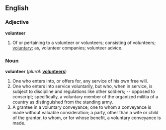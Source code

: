 ==English==

===Adjective===
'''volunteer'''
# Of or pertaining to a volunteer or volunteers; consisting of volunteers; [[voluntary]]; as, volunteer companies; volunteer advice.

===Noun===
'''volunteer'''  (''plural:'' '''[[volunteers]]''')
# One who enters into, or offers for, any service of his own free will.
# One who enters into service voluntarily, but who, when in service, is subject to discipline and regulations like other soldiers; -- opposed to conscript; specifically, a voluntary member of the organized militia of a country as distinguished from the standing army.
# A grantee in a voluntary conveyance; one to whom a conveyance is made without valuable consideration; a party, other than a wife or child of the grantor, to whom, or for whose benefit, a voluntary conveyance is made.